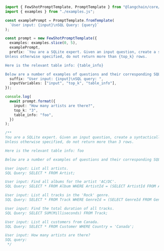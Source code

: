 ```typescript
import { FewShotPromptTemplate, PromptTemplate } from "@langchain/core/prompts";
import { examples } from "./examples.js";

const examplePrompt = PromptTemplate.fromTemplate(
  `User input: {input}\nSQL Query: {query}`
);

const prompt = new FewShotPromptTemplate({
  examples: examples.slice(0, 5),
  examplePrompt,
  prefix: `You are a SQLite expert. Given an input question, create a syntactically correct SQLite query to run.
Unless otherwise specified, do not return more than {top_k} rows.

Here is the relevant table info: {table_info}

Below are a number of examples of questions and their corresponding SQL queries.`,
  suffix: "User input: {input}\nSQL query: ",
  inputVariables: ["input", "top_k", "table_info"],
});

console.log(
  await prompt.format({
    input: "How many artists are there?",
    top_k: "3",
    table_info: "foo",
  })
);

/**
You are a SQLite expert. Given an input question, create a syntactically correct SQLite query to run.
Unless otherwise specified, do not return more than 3 rows.

Here is the relevant table info: foo

Below are a number of examples of questions and their corresponding SQL queries.

User input: List all artists.
SQL Query: SELECT * FROM Artist;

User input: Find all albums for the artist 'AC/DC'.
SQL Query: SELECT * FROM Album WHERE ArtistId = (SELECT ArtistId FROM Artist WHERE Name = 'AC/DC');

User input: List all tracks in the 'Rock' genre.
SQL Query: SELECT * FROM Track WHERE GenreId = (SELECT GenreId FROM Genre WHERE Name = 'Rock');

User input: Find the total duration of all tracks.
SQL Query: SELECT SUM(Milliseconds) FROM Track;

User input: List all customers from Canada.
SQL Query: SELECT * FROM Customer WHERE Country = 'Canada';

User input: How many artists are there?
SQL query:
 */
```

